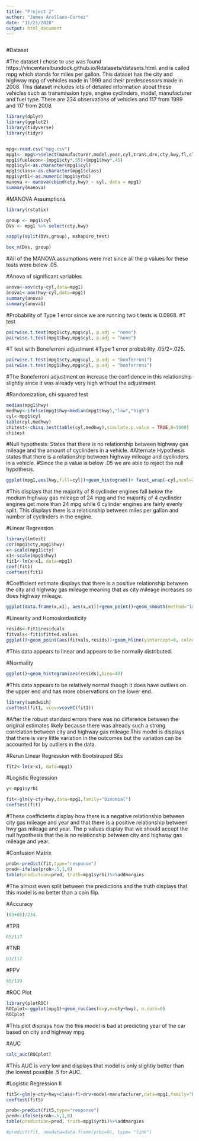 ```yaml
---
title: "Project 2"
author: "James Arellano-Cortez"
date: "11/21/2020"
output: html_document
---
```


```R

```
#Dataset

#The dataset I chose to use was found https://vincentarelbundock.github.io/Rdatasets/datasets.html. and is called mpg which stands for miles per gallon. This dataset has the city and highway mpg of vehicles made in 1999 and their predescessors made in 2008. This dataset includes lots of detailed information about these vehicles such as transmission type, engine cyclinders, model, manufacturer and fuel type.  There are 234 observations of vehicles and 117 from 1999 and 117 from 2008.


```R
library(dplyr)
library(ggplot2)
library(tidyverse)
library(tidyr)


mpg<-read.csv("mpg.csv")
mpg1<- mpg%>%select(manufacturer,model,year,cyl,trans,drv,cty,hwy,fl,class)%>%mutate(yrbi=year)%>%mutate(yrbi=recode(yrbi, "1999"="0","2008"="1"))
mpg1$fuelecon<-(mpg1$cty*.55)+(mpg1$hwy*.45)
mpg1$cyl<-as.character(mpg1$cyl)
mpg1$class<-as.character(mpg1$class)
mpg1$yrbi<-as.numeric(mpg1$yrbi)
manova <- manova(cbind(cty,hwy) ~ cyl, data = mpg1)
summary(manova)

```
#MANOVA Assumptions
```R
library(rstatix)

group <- mpg1$cyl 
DVs <- mpg1 %>% select(cty,hwy)

sapply(split(DVs,group), mshapiro_test)

box_m(DVs, group)
```
#All of the MANOVA assumptions were met since all the p values for these tests were below .05.

#Anova of significant variables
```R
anova<-aov(cty~cyl,data=mpg1)
anova1<-aov(hwy~cyl,data=mpg1)
summary(anova)
summary(anova1)

```
#Probability of Type 1 error since we are running two t tests is 0.0968.
#T test
```R
pairwise.t.test(mpg1$cty,mpg$cyl, p.adj = "none")
pairwise.t.test(mpg1$hwy,mpg$cyl, p.adj = "none")
```
#T test with Boneferroni adjustment
#Type 1 error probability .05/2=.025.

```R
pairwise.t.test(mpg1$cty,mpg$cyl, p.adj = "bonferroni")
pairwise.t.test(mpg1$hwy,mpg$cyl, p.adj = "bonferroni")
```
#The Boneferroni adjustment on increase the confidence in this relationship slightly since it was already very high without the adjustment.

#Randomization, chi squared test

```R
median(mpg1$hwy)
medhwy<-ifelse(mpg1$hwy<median(mpg1$hwy),"low","high")
cyl<-mpg1$cyl
table(cyl,medhwy)
chitest<-chisq.test(table(cyl,medhwy),simulate.p.value = TRUE,B=5000)
chitest
```
#Null hypothesis: States that there is no relationship between highway gas mileage and the amount of cyclinders in a vehicle.
#Alternate Hypothesis states that there is a relationship between highway mileage and cyclinders in a vehicle.
#Since the p value is below .05 we are able to reject the null hypothesis. 
```R
ggplot(mpg1,aes(hwy,fill=cyl))+geom_histogram()+ facet_wrap(~cyl,ncol=2)+theme(legend.position="none")+labs(title = "Highway Gas Mileage by Number of Cyclinders in Engine", subtitle = "Chi-Squared Test  X-squared = 114.48, df = NA, p-value = 2e-04")
```
#This displays that the majority of 8 cyclinder engines fall below the medium highway gas mileage of 24 mpg and the majority of 4 cyclinder engines get more than 24 mpg while 6 cylinder engines are fairly evenly split. This displays there is a relationship between miles per gallon and number of cyclinders in the engine.

#Linear Regression
```R
library(lmtest)
cor(mpg1$cty,mpg1$hwy)
x<-scale(mpg1$cty)
x1<-scale(mpg1$hwy)
fit1<-lm(x~x1, data=mpg1) 
coef(fit1)
coeftest(fit1)
```
#Coefficient estimate displays that there is a positive relationship between the city and highway gas mileage meaning that as city mileage increases so does highway mileage.
```R
ggplot(data.frame(x,x1), aes(x,x1))+geom_point()+geom_smooth(method="lm",se=T)
```
#Linearity and Homoskedasticity 
```R
resids<-fit1$residuals
fitvals<-fit1$fitted.values
ggplot()+geom_point(aes(fitvals,resids))+geom_hline(yintercept=0, color='red')

```
#This data appears to linear and appears to be normally distributed.

#Normality
```R

ggplot()+geom_histogram(aes(resids),bins=40)
```
#This data appears to be relatively normal though it does have outliers on the upper end and has more observations on the lower end.
```R
library(sandwich)
coeftest(fit1, vcov=vcovHC(fit1))
```
#After the robust standard errors there was no difference between the original estimates likely because there was already such a strong correlation between city and highway gas mileage.This model is displays that there is very little variation in the outcomes but the variation can be accounted for by outliers in the data.

#Rerun Linear Regression with Bootstraped SEs

```R
fit2<-lm(x~x1, data=mpg1)

```
 
#Logistic Regression

```R
y<-mpg1$yrbi

fit<-glm(y~cty+hwy,data=mpg1,family="binomial")
coeftest(fit)

```
#These coefficients display how there is a negative relationship between city gas mileage and year and that there is a positive relationship between hwy gas mileage and year. The p values display that we should accept the null hypothesis that the is no relationship between city and highway gas mileage and year.


#Confusion Matrix

```R
prob<-predict(fit,type="response") 
pred<-ifelse(prob>.5,1,0)
table(prediction=pred, truth=mpg1$yrbi)%>%addmargins

```
#The almost even split between the predictions and the truth displays that this model is no  better than a coin flip.

#Accuracy
```R
(63+65)/234
```
#TPR
```R
65/117
```
#TNR
```R
63/117
```
#PPV
```R
65/119
```
#ROC Plot

```R
library(plotROC)
ROCplot<-ggplot(mpg1)+geom_roc(aes(d=y,m=cty+hwy), n.cuts=0)
ROCplot
```
#This plot displays how the this model is bad at predicting year of the car based on city and highway mpg.


#AUC
```R
calc_auc(ROCplot)
```
#This AUC is very low and displays that model is only slightly better than the lowest possible  .5 for AUC.


#Logistic Regression II
```R

fit5<-glm(y~cty+hwy+class+fl+drv+model+manufacturer,data=mpg1,family="binomial")
coeftest(fit5)
```
```R
prob<-predict(fit5,type="response") 
pred<-ifelse(prob>.5,1,0)
table(prediction=pred, truth=mpg1$yrbi)%>%addmargins

```

```R
#predict(fit, newdata=data.frame(yrbi=0), type= "link")
```


```R

```









